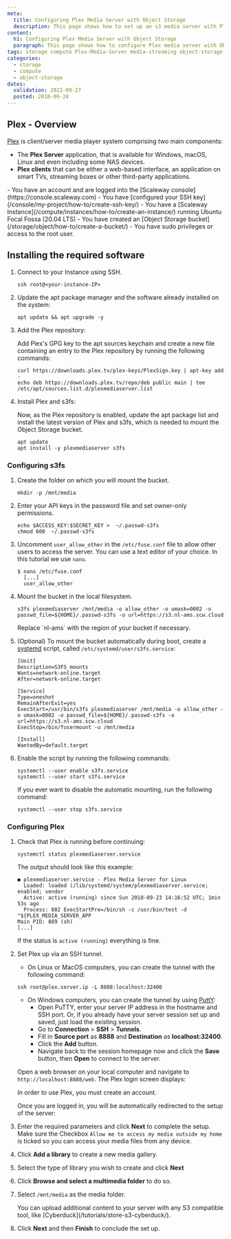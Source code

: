 ```yaml
---
meta:
  title: Configuring Plex Media Server with Object Storage
  description: This page shows how to set up an s3 media server with Plex and Object Storage
content:
  h1: Configuring Plex Media Server with Object Storage
  paragraph: This page shows how to configure Plex media server with Object Storage
tags: storage compute Plex-Media-Server media-streaming object-storage s3fs plex-cloud lucidlink s3 media server
categories:
  - storage
  - compute
  - object-storage
dates:
  validation: 2022-09-27
  posted: 2018-09-24
---
```


## Plex - Overview

[Plex](https://www.plex.tv) is client/server media player system comprising two main components:

- The **Plex Server** application, that is available for Windows, macOS, Linux and even including some NAS devices.
- **Plex clients** that can be either a web-based interface, an application on smart TVs, streaming boxes or other third-party applications.

<Message type="requirement">
  - You have an account and are logged into the [Scaleway console](https://console.scaleway.com)
  - You have [configured your SSH key](/console/my-project/how-to/create-ssh-key/)
  - You have a [Scaleway Instance](/compute/instances/how-to/create-an-instance/) running Ubuntu Focal Fossa (20.04 LTS)
  - You have created an [Object Storage bucket](/storage/object/how-to/create-a-bucket/)
  - You have sudo privileges or access to the root user.
</Message>

## Installing the required software

1. Connect to your Instance using SSH.
    ```
    ssh root@<your-instance-IP>
    ```
2. Update the apt package manager and the software already installed on the system:
    ```
    apt update && apt upgrade -y
    ```
3. Add the Plex repository:

    Add Plex's GPG key to the apt sources keychain and create a new file containing an entry to the Plex repository by running the following commands:
    ```
    curl https://downloads.plex.tv/plex-keys/PlexSign.key | apt-key add -
    echo deb https://downloads.plex.tv/repo/deb public main | tee /etc/apt/sources.list.d/plexmediaserver.list
    ```
4. Install Plex and s3fs:

    Now, as the Plex repository is enabled, update the apt package list and install the latest version of Plex and s3fs, which is needed to mount the Object Storage bucket.
    ```
    apt update 
    apt install -y plexmediaserver s3fs
    ```

### Configuring s3fs

1. Create the folder on which you will mount the bucket.
    ```
    mkdir -p /mnt/media
    ```
2. Enter your API keys in the password file and set owner-only permissions.
    ```
    echo $ACCESS_KEY:$SECRET_KEY >  ~/.passwd-s3fs
    chmod 600  ~/.passwd-s3fs
    ```
3. Uncomment `user_allow_other` in the `/etc/fuse.conf` file to allow other users to access the server. You can use a text editor of your choice. In this tutorial we use `nano`.
    ```
    $ nano /etc/fuse.conf
      [...]
      user_allow_other
    ```
4. Mount the bucket in the local filesystem.
    ```
    s3fs plexmediaserver /mnt/media -o allow_other -o umask=0002 -o passwd_file=${HOME}/.passwd-s3fs -o url=https://s3.nl-ams.scw.cloud
    ```
    <Message type="note">
      Replace `nl-ams` with the region of your bucket if necessary.
    </Message>
5. (Optional) To mount the bucket automatically during boot, create a [systemd](/tutorials/systemd-essentials/) script, called `/etc/systemd/user/s3fs.service`:
    ```
    [Unit]
    Description=S3FS mounts
    Wants=network-online.target
    After=network-online.target

    [Service]
    Type=oneshot
    RemainAfterExit=yes
    ExecStart=/usr/bin/s3fs plexmediaserver /mnt/media -o allow_other -o umask=0002 -o passwd_file=${HOME}/.passwd-s3fs -o url=https://s3.nl-ams.scw.cloud
    ExecStop=/bin/fusermount -u /mnt/media

    [Install]
    WantedBy=default.target
    ```
6. Enable the script by running the following commands:
    ```
    systemctl --user enable s3fs.service
    systemctl --user start s3fs.service
    ```

    If you ever want to disable the automatic mounting, run the following command:

    ```
    systemctl --user stop s3fs.service
    ```

### Configuring Plex

1. Check that Plex is running before continuing:
    ```
    systemctl status plexmediaserver.service
    ```

    The output should look like this example:

    ```
    ● plexmediaserver.service - Plex Media Server for Linux
      Loaded: loaded (/lib/systemd/system/plexmediaserver.service; enabled; vendor
      Active: active (running) since Sun 2018-09-23 14:16:52 UTC; 1min 53s ago
      Process: 882 ExecStartPre=/bin/sh -c /usr/bin/test -d "${PLEX_MEDIA_SERVER_APP
    Main PID: 889 (sh)
    [...]
    ```

    If the status is `active (running)` everything is fine.
2. Set Plex up via an SSH tunnel.
    - On Linux or MacOS computers, you can create the tunnel with the following command:
    ```
    ssh root@plex.server.ip -L 8888:localhost:32400
    ```
    - On Windows computers, you can create the tunnel by using [PuttY](https://www.chiark.greenend.org.uk/~sgtatham/putty/):
      - Open PuTTY, enter your server IP address in the hostname and SSH port. Or, if you already have your server session set up and saved, just load the existing session.
      - Go to **Connection** > **SSH** > **Tunnels**.
      - Fill in **Source port** as **8888** and **Destination** as **localhost:32400**.
      - Click the **Add** button.
      - Navigate back to the session homepage now and click the **Save** button, then **Open** to connect to the server.

    Open a web browser on your local computer and navigate to `http://localhost:8888/web`. The Plex login screen displays:
    <Lightbox src="scaleway-plex-login.webp" alt="" />

    <Message type="note">
      In order to use Plex, you must create an account.
    </Message>

    Once you are logged in, you will be automatically redirected to the setup of the server:
    
    <Lightbox src="scaleway-plex-server-setup.webp" alt="" />
3. Enter the required parameters and click **Next** to complete the setup.
    <Message type="note">
      Make sure the Checkbox `Allow me to access my media outside my home` is ticked so you can access your media files from any device.
    </Message>
4. Click **Add a library** to create a new media gallery.  
5. Select the type of library you wish to create and click **Next**
6. Click **Browse and select a multimedia folder** to do so.
7. Select `/mnt/media` as the media folder.
    <Lightbox src="scaleway-plex-add-folder.webp" alt="" />

    <Message type="tip">
      You can upload additional content to your server with any S3 compatible tool, like [Cyberduck](/tutorials/store-s3-cyberduck/).
    </Message>
8. Click **Next** and then **Finish** to conclude the set up.
